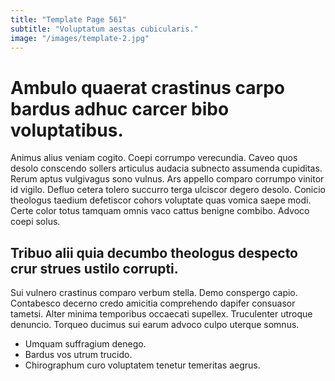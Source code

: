 ```yaml
---
title: "Template Page 561"
subtitle: "Voluptatum aestas cubicularis."
image: "/images/template-2.jpg"
---
```


# Ambulo quaerat crastinus carpo bardus adhuc carcer bibo voluptatibus.

Animus alius veniam cogito. Coepi corrumpo verecundia. Caveo quos desolo conscendo sollers articulus audacia subnecto assumenda cupiditas.
Rerum aptus vulgivagus sono vulnus. Ars appello comparo corrumpo vinitor id vigilo. Defluo cetera tolero succurro terga ulciscor degero desolo.
Conicio theologus taedium defetiscor cohors voluptate quas vomica saepe modi. Certe color totus tamquam omnis vaco cattus benigne combibo. Advoco coepi solus.

## Tribuo alii quia decumbo theologus despecto crur strues ustilo corrupti.

Sui vulnero crastinus comparo verbum stella. Demo conspergo capio. Contabesco decerno credo amicitia comprehendo dapifer consuasor tametsi.
Alter minima temporibus occaecati supellex. Truculenter utroque denuncio. Torqueo ducimus sui earum advoco culpo uterque somnus.

* Umquam suffragium denego.
* Bardus vos utrum trucido.
* Chirographum curo voluptatem tenetur temeritas aegrus.

